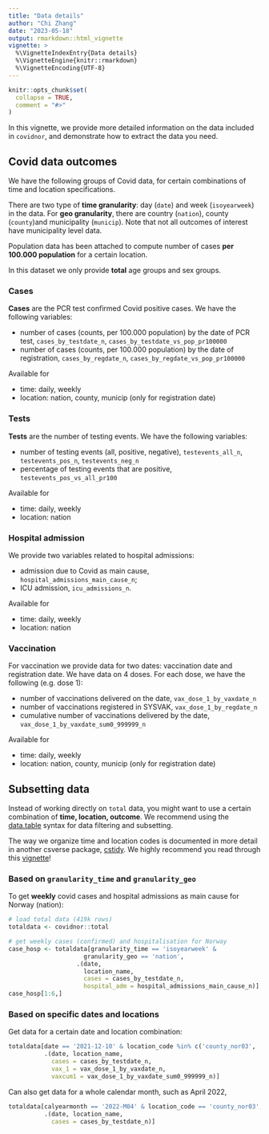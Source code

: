 ```yaml
---
title: "Data details"
author: "Chi Zhang"
date: "2023-05-18"
output: rmarkdown::html_vignette
vignette: >
  %\VignetteIndexEntry{Data details}
  %\VignetteEngine{knitr::rmarkdown}
  %\VignetteEncoding{UTF-8}
---
```


```r
knitr::opts_chunk$set(
  collapse = TRUE,
  comment = "#>"
)
```

In this vignette, we provide more detailed information on the data included in `covidnor`, and demonstrate how to extract the data you need. 


## Covid data outcomes

We have the following groups of Covid data, for certain combinations of time and location specifications. 

There are two type of **time granularity**: day (`date`) and week (`isoyearweek`) in the data. For **geo granularity**, there are country (`nation`), county (`county`)and municipality (`municip`). Note that not all outcomes of interest have municipality level data.


Population data has been attached to compute number of cases **per 100.000 population** for a certain location. 

In this dataset we only provide **total** age groups and sex groups. 



### Cases

**Cases** are the PCR test confirmed Covid positive cases. We have the following variables:

* number of cases (counts, per 100.000 population) by the date of PCR test, `cases_by_testdate_n`, `cases_by_testdate_vs_pop_pr100000`
* number of cases (counts, per 100.000 population) by the date of registration, `cases_by_regdate_n`, `cases_by_regdate_vs_pop_pr100000`

Available for 

* time: daily, weekly
* location: nation, county, municip (only for registration date)

### Tests

**Tests** are the number of testing events. We have the following variables: 

* number of testing events (all, positive, negative), `testevents_all_n`, `testevents_pos_n`, `testevents_neg_n`
* percentage of testing events that are positive, `testevents_pos_vs_all_pr100`

Available for 

* time: daily, weekly
* location: nation


### Hospital admission

We provide two variables related to hospital admissions: 

* admission due to Covid as main cause, `hospital_admissions_main_cause_n`; 
* ICU admission, `icu_admissions_n`.  

Available for 

* time: daily, weekly
* location: nation

### Vaccination

For vaccination we provide data for two dates: vaccination date and registration date. We have data on 4 doses. For each dose, we have the following (e.g. dose 1):  

* number of vaccinations delivered on the date, `vax_dose_1_by_vaxdate_n`
* number of vaccinations registered in SYSVAK, `vax_dose_1_by_regdate_n`
* cumulative number of vaccinations delivered by the date, `vax_dose_1_by_vaxdate_sum0_999999_n`


Available for 

* time: daily, weekly
* location: nation, county, municip (only for registration date)






## Subsetting data 

Instead of working directly on `total` data, you might want to use a certain combination of **time, location, outcome**. We recommend using the [data.table](https://cran.r-project.org/web/packages/data.table/vignettes/datatable-intro.html) syntax for data filtering and subsetting.

The way we organize time and location codes is documented in more detail in another csverse package, [cstidy](https://www.csids.no/cstidy/index.html). We highly recommend you read through this [vignette](https://www.csids.no/cstidy/articles/csfmt_rts_data_v1.html#context-specific-columns)!



### Based on `granularity_time` and `granularity_geo`

To get **weekly** covid cases and hospital admissions as main cause for Norway (nation):

```r
# load total data (419k rows)
totaldata <- covidnor::total

# get weekly cases (confirmed) and hospitalisation for Norway
case_hosp <- totaldata[granularity_time == 'isoyearweek' &
                     granularity_geo == 'nation',
                   .(date, 
                     location_name, 
                     cases = cases_by_testdate_n, 
                     hospital_adm = hospital_admissions_main_cause_n)]
case_hosp[1:6,]
```


### Based on specific dates and locations

Get data for a certain date and location combination:

```r
totaldata[date == '2021-12-10' & location_code %in% c('county_nor03', 'county_nor15'), 
          .(date, location_name, 
            cases = cases_by_testdate_n, 
            vax_1 = vax_dose_1_by_vaxdate_n, 
            vaxcum1 = vax_dose_1_by_vaxdate_sum0_999999_n)]
```

Can also get data for a whole calendar month, such as April 2022, 

```r
totaldata[calyearmonth == '2022-M04' & location_code == 'county_nor03', 
          .(date, location_name, 
            cases = cases_by_testdate_n)]
```



